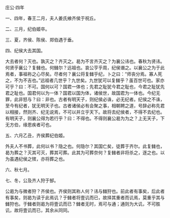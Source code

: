 

庄公·四年

一、四年，春王二月，夫人姜氏飨齐侯于祝丘。

二、三月，纪伯姬卒。

三、夏，齐侯、陈侯、郑伯遇于垂。

四、纪侯大去其国。

大去者何？灭也。孰灭之？齐灭之。曷为不言齐灭之？为襄公讳也。春秋为贤讳。何贤乎襄公？复雠也。何雠尔？远祖也。哀公亨乎周，纪侯谮之。以襄公之为于此焉者，事祖祢之心尽矣。尽者何？襄公将复雠乎纪，卜之曰：“师丧分焉。寡人死之，不为不吉也。”远祖者几世乎？九世矣。九世犹可以复雠乎？虽百世可也。家亦可乎？曰：不可。国何以可？国君一体也；先君之耻犹今君之耻也，今君之耻犹先君之耻也。国君何以为一体？国君以国为体，诸侯世，故国君为一体也。今纪无罪，此非怒与？曰：非也。古者有明天子，则纪侯必诛，必无纪者。纪侯之不诛，至今有纪者，犹无明天子也。古者诸侯必有会聚之事，相朝聘之道，号辞必称先君以相接，然则齐、纪无说焉，不可以并立乎天下。故将去纪侯者，不得不去纪也。有明天子，则襄公得为若行乎？曰：不得也。不得则襄公曷为为之？上无天子，下无方伯，缘恩疾者可也。

五、六月乙丑，齐侯葬纪伯姬。

外夫人不书葬，此何以书？隐之也。何隐尔？其国亡矣，徒葬于齐尔。此复雠也，曷为葬之？灭其可灭，葬其可葬。此其为可葬奈何？复雠者非将杀之，逐之也。以为虽遇纪侯之殡，亦将葬之也。

六、秋七月。

七、冬，公及齐人狩于郜。

公曷为与微者狩？齐侯也。齐侯则其称人何？讳与雠狩也。前此者有事矣，后此者有事矣，则曷为读于此焉讥？于雠者将壹讥而已，故择其重者而讥焉，莫重乎其与雠狩也。于雠者则曷为将壹讥而已？雠者无时，焉可与通；通则为大讥，不可胜讥，故将壹讥而已，其余从同同。

